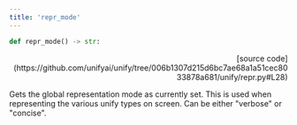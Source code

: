 ```yaml
---
title: 'repr_mode'
---
```


```python
def repr_mode() -> str:
```

<p align="right">[source code](https://github.com/unifyai/unify/tree/006b1307d215d6bc7ae68a1a51cec8033878a681/unify/repr.py#L28)</p>

Gets the global representation mode as currently set. This is used when representing
the various unify types on screen. Can be either "verbose" or "concise".